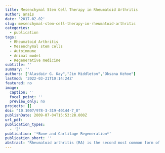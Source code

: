```yaml
---
title: Mesenchymal Stem Cell Therapy in Rheumatoid Arthritis
author: anais
date: '2017-02-02'
slug: mesenchymal-stem-cell-therapy-in-rheumatoid-arthritis
categories:
  - publication
tags:
  - Rheumatoid Arthritis
  - Mesenchymal stem cells
  - Autoimmune
  - Animal model
  - Regenerative medicine
subtitle: ''
summary: ''
authors: ["Alasdair G. Kay","Jim Middleton","Oksana Kehoe"]
lastmod: '2022-03-21T10:14:24Z'
featured: no
image:
  caption: ''
  focal_point: ''
  preview_only: no
projects: []
doi: "10.1007/978-3-319-40144-7_8"
publishDate: 2009-07-04T15:53:28.000Z
url_pdf: 
publication_types:
  - '2'
publication: '*Bone and Cartilage Regeneration*'
publication_short: ''
abstract: "Rheumatoid arthritis (RA) is the second most common form of arthritis and the most common inflammatory joint disorder in the UK, affecting more than 400,000 people with around 12,000 new cases diagnosed every year. The condition is chronic and degenerative, causing pain and swelling, stiffness and fatigue. The disorder affects females to males at a ratio of approximately 3:1 with an overall incidence of around 1 in 100. It is most commonly reported in people aged >40 years with most first diagnoses occurring at age <60 years and life expectancy may be reduced by up to 18 years. With such high prevalence, extensive work has been done to investigate causes, early diagnosis and treatments for RA, yet much about the disease remains elusive, no cure currently exists and treatment options are limited. Drug treatment and physiotherapy are first line approaches. Non-steroidal anti-inflammatory drugs (NSAIDs) and disease-modifying antirheumatic drugs (DMARDs) are common treatments. Recent research for novel treatments has led to the introduction of biological antibodies, such as anti-tumour necrosis factor alpha (anti-TNF-α). Whilst significant impact has been made in alleviating symptoms, 50 % of RA sufferers prescribed with biological treatments discontinue the use after 2 years due to declining efficacy or adverse side effects. In untreatable cases, the last resort is joint replacement. It is advantageous in treating multifaceted disorders to utilise a multifaceted therapy and mesenchymal stem cells (MSC) infusion offers this potential. This chapter reviews the application of mesenchymal stem cells in the treatment of RA and current research perspectives. The advantages of MSC therapies are discussed alongside evaluation of optimum models for use in in vivo testing of novel treatments. Outcomes of both preclinical and the few clinical trials conducted to date are discussed to develop both the potential and future of stem cell therapy for autoimmune conditions such as RA."
---
```

